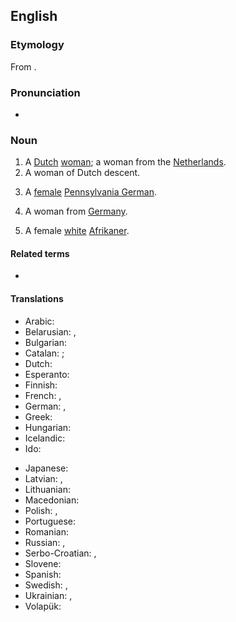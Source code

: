 ==English==

===Etymology===
From {{af|en|Dutch|-woman}}.

===Pronunciation===
* {{IPA|en|/dʌt͡ʃˌwʊmən/}}

===Noun===
{{en-noun|Dutchwomen}}

# A [[Dutch]] [[woman]]; a woman from the [[Netherlands]].
# A woman of Dutch descent.
# {{lb|en|US}} A [[female]] [[Pennsylvania German]].
# {{lb|en|archaic|or|dated}} A woman from [[Germany]].
# {{lb|en|South Africa|derogatory|ethnic slur}} A female [[white]] [[Afrikaner]].

====Related terms====
* {{l|en|Dutchman}}

====Translations====
{{trans-top|a Dutch woman}}
* Arabic: {{t|ar|هُولَنْدِيَّة|f}}
* Belarusian: {{t|be|нідэрла́ндка|f}}, {{t|be|гала́ндка|f}}
* Bulgarian: {{t|bg|хола́ндка|f}}
* Catalan: {{t+|ca|neerlandesa|f}}; {{qualifier|dated}} {{t+|ca|holandesa|f}}
* Dutch: {{t+|nl|Nederlandse|f}}
* Esperanto: {{t|eo|nederlandanino}}
* Finnish: {{t|fi|hollannitar}}
* French: {{t+|fr|Néerlandaise|f}}, {{t+|fr|Hollandaise|f}}
* German: {{t+|de|Niederländerin|f}}, {{t+|de|Holländerin|f}}
* Greek: {{t+|el|Ολλανδή|f}}
* Hungarian: {{t|hu|[[holland]] [[nő]]}}
* Icelandic: {{qualifier|not gender specific}} {{t|is|Hollendingur|m}}
* Ido: {{t|io|Nederlandanino}}
{{trans-mid}}
* Japanese: {{t+|ja|オランダ人|tr=Oranda-jin|sc=Jpan}}
* Latvian: {{t|lv|holandiete|f}}, {{t|lv|nīderlandiete|f}}
* Lithuanian: {{t+|lt|olandė|f}}
* Macedonian: {{t|mk|Холанѓанка|f}}
* Polish: {{t+|pl|Niderlandka|f}}, {{t+|pl|Holenderka|f}}
* Portuguese: {{t|pt|holandesa|f}}
* Romanian: {{t+|ro|olandeză|f}}
* Russian: {{t+|ru|нидерла́ндка|f}}, {{t+|ru|голла́ндка|f}}
* Serbo-Croatian: {{t|sh|Nizòzēmka|f}}, {{t|sh|Holánđānka|f}}
* Slovene: {{t|sl|Nizozémka|f}}
* Spanish: {{t+|es|holandesa|f}}
* Swedish: {{t+|sv|nederländska}}, {{t+|sv|holländska}}
* Ukrainian: {{t|uk|нідерла́ндка|f}}, {{t|uk|голла́ндка|f}}
* Volapük: {{t|vo|ji-Nedänan}}
{{trans-bottom}}

{{cln|en|nouns with irregular plurals}}
{{C|en|Demonyms|Nationalities|Female people}}